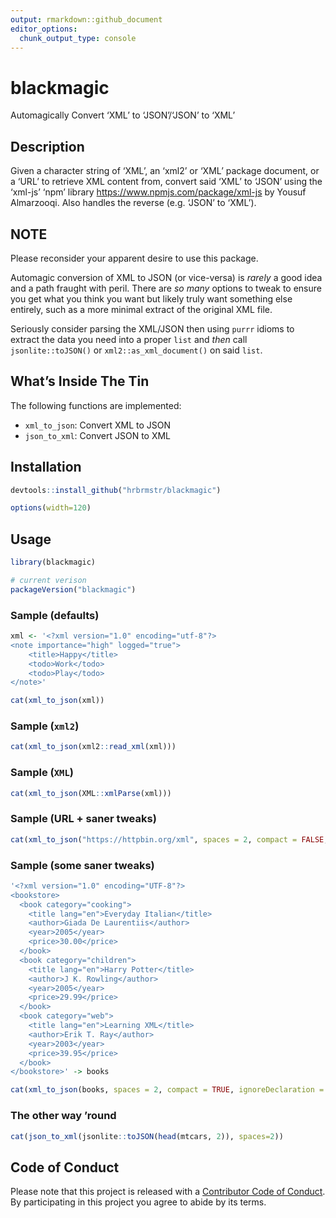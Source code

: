 ```yaml
---
output: rmarkdown::github_document
editor_options: 
  chunk_output_type: console
---
```


# blackmagic

Automagically Convert 'XML' to 'JSON'/'JSON' to 'XML'

## Description

Given a character string of 'XML', an 'xml2' or 'XML' package document, or a 'URL' to retrieve XML content from, convert said 'XML' to 'JSON' using the 'xml-js' 'npm' library <https://www.npmjs.com/package/xml-js> by Yousuf Almarzooqi. Also handles the reverse (e.g. 'JSON' to 'XML').
    
## NOTE

Please reconsider your apparent desire to use this package.

Automagic conversion of XML to JSON (or vice-versa) is _rarely_ a good idea and a path fraught with peril. There are _so many_ options to tweak to ensure you get what you think you want but likely truly want something else entirely, such as a more minimal extract of the original XML file.

Seriously consider parsing the XML/JSON then using `purrr` idioms to extract the data you need into a proper `list` and _then_ call `jsonlite::toJSON()` or `xml2::as_xml_document()` on said `list`.

## What's Inside The Tin

The following functions are implemented:

- `xml_to_json`:	Convert XML to JSON
- `json_to_xml`:	Convert JSON to XML

## Installation

```r
devtools::install_github("hrbrmstr/blackmagic")
```

```r
options(width=120)
```

## Usage

```r
library(blackmagic)

# current verison
packageVersion("blackmagic")

```

### Sample (defaults)

```r

xml <- '<?xml version="1.0" encoding="utf-8"?>
<note importance="high" logged="true">
    <title>Happy</title>
    <todo>Work</todo>
    <todo>Play</todo>
</note>'

cat(xml_to_json(xml))
```

### Sample (`xml2`)

```r
cat(xml_to_json(xml2::read_xml(xml)))
```

### Sample (`XML`)

```r
cat(xml_to_json(XML::xmlParse(xml)))
```

### Sample (URL + saner tweaks)

```r
cat(xml_to_json("https://httpbin.org/xml", spaces = 2, compact = FALSE, ignoreDeclaration = TRUE))
```

### Sample (some saner tweaks)

```r
'<?xml version="1.0" encoding="UTF-8"?>
<bookstore>
  <book category="cooking">
    <title lang="en">Everyday Italian</title>
    <author>Giada De Laurentiis</author>
    <year>2005</year>
    <price>30.00</price>
  </book>
  <book category="children">
    <title lang="en">Harry Potter</title>
    <author>J K. Rowling</author>
    <year>2005</year>
    <price>29.99</price>
  </book>
  <book category="web">
    <title lang="en">Learning XML</title>
    <author>Erik T. Ray</author>
    <year>2003</year>
    <price>39.95</price>
  </book>
</bookstore>' -> books

cat(xml_to_json(books, spaces = 2, compact = TRUE, ignoreDeclaration = TRUE))
```

### The other way 'round

```r
cat(json_to_xml(jsonlite::toJSON(head(mtcars, 2)), spaces=2))
```

## Code of Conduct

Please note that this project is released with a [Contributor Code of Conduct](CONDUCT.md). By participating in this project you agree to abide by its terms.
